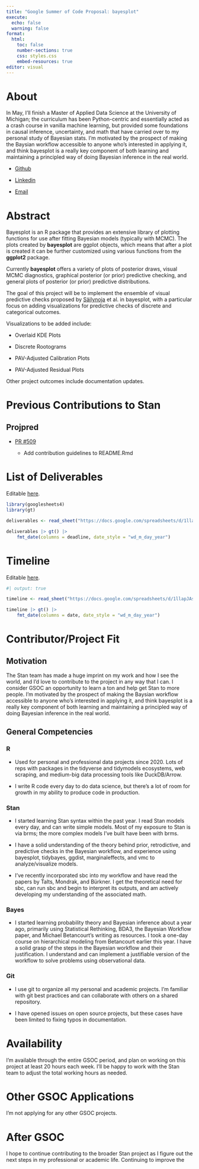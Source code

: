 ```yaml
---
title: "Google Summer of Code Proposal: bayesplot"
execute:
  echo: false
  warning: false
format: 
  html:
    toc: false
    number-sections: true
    css: styles.css
    embed-resources: true
editor: visual
---
```


# About

In May, I'll finish a Master of Applied Data Science at the University of Michigan; the curriculum has been Python-centric and essentially acted as a crash course in vanilla machine learning, but provided some foundations in causal inference, uncertainty, and math that have carried over to my personal study of Bayesian stats. I'm motivated by the prospect of making the Baysian workflow accessible to anyone who's interested in applying it, and think bayesplot is a really key component of both learning and maintaining a principled way of doing Bayesian inference in the real world.

-   [Github](https://github.com/MichaelPaulLight)

-   [Linkedin](https://www.linkedin.com/in/michael-paul-light/)

-   [Email](michaelpaullight@gmail.com)

# Abstract

Bayesplot is an R package that provides an extensive library of plotting functions for use after fitting Bayesian models (typically with MCMC). The plots created by **bayesplot** are ggplot objects, which means that after a plot is created it can be further customized using various functions from the **ggplot2** package.

Currently **bayesplot** offers a variety of plots of posterior draws, visual MCMC diagnostics, graphical posterior (or prior) predictive checking, and general plots of posterior (or prior) predictive distributions.

The goal of this project will be to implement the ensemble of visual predictive checks proposed by [Säilynoja](https://teemusailynoja.github.io/visual-predictive-checks/) et al. in bayesplot, with a particular focus on adding visualizations for predictive checks of discrete and categorical outcomes.

Visualizations to be added include:

-   Overlaid KDE Plots

-   Discrete Rootograms

-   PAV-Adjusted Calibration Plots

-   PAV-Adjusted Residual Plots

Other project outcomes include documentation updates.

# Previous Contributions to Stan

## Projpred

-   [PR #509](https://github.com/stan-dev/projpred/pull/509)

    -   Add contribution guidelines to README.Rmd

# List of Deliverables

Editable [here](https://docs.google.com/spreadsheets/d/1llapJAsr9QqkNebSWEMnm0b4QB_sRLwOjwWQdF92Kak/edit?gid=1289123949#gid=1289123949).

```r
library(googlesheets4)
library(gt)

deliverables <- read_sheet("https://docs.google.com/spreadsheets/d/1llapJAsr9QqkNebSWEMnm0b4QB_sRLwOjwWQdF92Kak/edit?gid=0#gid=0", sheet = 2)

deliverables |> gt() |> 
    fmt_date(columns = deadline, date_style = "wd_m_day_year")
```

# Timeline

Editable [here](https://docs.google.com/spreadsheets/d/1llapJAsr9QqkNebSWEMnm0b4QB_sRLwOjwWQdF92Kak/edit?gid=0#gid=0).

```r
#| output: true

timeline <- read_sheet("https://docs.google.com/spreadsheets/d/1llapJAsr9QqkNebSWEMnm0b4QB_sRLwOjwWQdF92Kak/edit?gid=0#gid=0", sheet = 1)

timeline |> gt() |> 
    fmt_date(columns = date, date_style = "wd_m_day_year")

```

# Contributor/Project Fit

## Motivation

The Stan team has made a huge imprint on my work and how I see the world, and I'd love to contribute to the project in any way that I can. I consider GSOC an opportunity to learn a ton and help get Stan to more people. I'm motivated by the prospect of making the Baysian workflow accessible to anyone who's interested in applying it, and think bayesplot is a really key component of both learning and maintaining a principled way of doing Bayesian inference in the real world.

## General Competencies

### R

-   Used for personal and professional data projects since 2020. Lots of reps with packages in the tidyverse and tidymodels ecosystems, web scraping, and medium-big data processing tools like DuckDB/Arrow.

-   I write R code every day to do data science, but there's a lot of room for growth in my ability to produce code in production.

### Stan

-   I started learning Stan syntax within the past year. I read Stan models every day, and can write simple models. Most of my exposure to Stan is via brms; the more complex models I’ve built have been with brms.

-   I have a solid understanding of the theory behind prior, retrodictive, and predictive checks in the Bayesian workflow, and experience using bayesplot, tidybayes, ggdist, marginaleffects, and vmc to analyze/visualize models.

-   I’ve recently incorporated sbc into my workflow and have read the papers by Talts, Mondrak, and Bürkner. I get the theoretical need for sbc, can run sbc and begin to interpret its outputs, and am actively developing my understanding of the associated math.

### Bayes

-   I started learning probability theory and Bayesian inference about a year ago, primarily using Statistical Rethinking, BDA3, the Bayesian Workflow paper, and Michael Betancourt's writing as resources. I took a one-day course on hierarchical modeling from Betancourt earlier this year. I have a solid grasp of the steps in the Bayesian workflow and their justification. I understand and can implement a justifiable version of the workflow to solve problems using observational data.

### Git

-   I use git to organize all my personal and academic projects. I'm familiar with git best practices and can collaborate with others on a shared repository.

-   I have opened issues on open source projects, but these cases have been limited to fixing typos in documentation.

# Availability

I'm available through the entire GSOC period, and plan on working on this project at least 20 hours each week. I'll be happy to work with the Stan team to adjust the total working hours as needed.

# Other GSOC Applications

I'm not applying for any other GSOC projects.

# After GSOC

I hope to continue contributing to the broader Stan project as I figure out the next steps in my professional or academic life. Continuing to improve the
